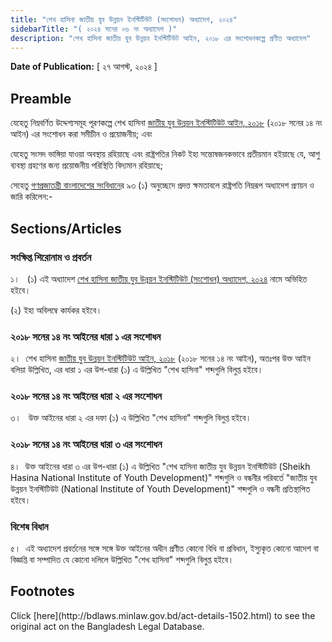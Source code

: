 ```yaml
---
title: "শেখ হাসিনা জাতীয় যুব উন্নয়ন ইনস্টিটিউট (সংশোধন) অধ্যাদেশ, ২০২৪"
sidebarTitle: "( ২০২৪ সনের ০৬ নং অধ্যাদেশ )"
description: "শেখ হাসিনা জাতীয় যুব উন্নয়ন ইনস্টিটিউট আইন, ২০১৮ এর সংশোধনকল্পে প্রণীত অধ্যাদেশ"
---
```


**Date of Publication:** [ ২৭ আগস্ট, ২০২৪ ]

## Preamble

যেহেতু নিম্নবর্ণিত উদ্দেশ্যসমূহ পূরণকল্পে শেখ হাসিনা [জাতীয় যুব উন্নয়ন ইনস্টিটিউট আইন, ২০১৮](/laws/volume-48/act-1234 "জাতীয় যুব উন্নয়ন ইনস্টিটিউট আইন, ২০১৮") (২০১৮ সনের ১৪ নং আইন) এর সংশোধন করা সমীচীন ও প্রয়োজনীয়; এবং

যেহেতু সংসদ ভাঙ্গিয়া যাওয়া অবস্থায় রহিয়াছে এবং রাষ্ট্রপতির নিকট ইহা সন্তোষজনকভাবে প্রতীয়মান হইয়াছে যে, আশু ব্যবস্থা গ্রহণের জন্য প্রয়োজনীয় পরিস্থিতি বিদ্যমান রহিয়াছে;

সেহেতু [গণপ্রজাতন্ত্রী বাংলাদেশের সংবিধান](/act-957.html "গণপ্রজাতন্ত্রী বাংলাদেশের সংবিধান")ের ৯৩ (১) অনুচ্ছেদে প্রদত্ত ক্ষমতাবলে রাষ্ট্রপতি নিম্নরূপ অধ্যাদেশ প্রণয়ন ও জারি করিলেন:-

## Sections/Articles

### সংক্ষিপ্ত শিরোনাম ও প্রবর্তন

১।   (১) এই অধ্যাদেশ [শেখ হাসিনা জাতীয় যুব উন্নয়ন ইনস্টিটিউট (সংশোধন) অধ্যাদেশ, ২০২৪](/laws/volume-55/act-1502 "শেখ হাসিনা জাতীয় যুব উন্নয়ন ইনস্টিটিউট (সংশোধন) অধ্যাদেশ, ২০২৪") নামে অভিহিত হইবে।

(২) ইহা অবিলম্বে কার্যকর হইবে।

### ২০১৮ সনের ১৪ নং আইনের ধারা ১ এর সংশোধন

২।  শেখ হাসিনা [জাতীয় যুব উন্নয়ন ইনস্টিটিউট আইন, ২০১৮](/laws/volume-48/act-1234 "জাতীয় যুব উন্নয়ন ইনস্টিটিউট আইন, ২০১৮") (২০১৮ সনের ১৪ নং আইন), অতঃপর উক্ত আইন বলিয়া উল্লিখিত, এর ধারা ১ এর উপ-ধারা (১) এ উল্লিখিত "শেখ হাসিনা" শব্দগুলি বিলুপ্ত হইবে।

### ২০১৮ সনের ১৪ নং আইনের ধারা ২ এর সংশোধন

৩।   উক্ত আইনের ধারা ২ এর দফা (১) এ উল্লিখিত "শেখ হাসিনা" শব্দগুলি বিলুপ্ত হইবে।

### ২০১৮ সনের ১৪ নং আইনের ধারা ৩ এর সংশোধন

৪।  উক্ত আইনের ধারা ৩ এর উপ-ধারা (১) এ উল্লিখিত "শেখ হাসিনা জাতীয় যুব উন্নয়ন ইনস্টিটিউট (Sheikh Hasina National Institute of Youth Development)" শব্দগুলি ও বন্ধনীর পরিবর্তে "জাতীয় যুব উন্নয়ন ইনস্টিটিউট (National Institute of Youth Development)" শব্দগুলি ও বন্ধনী প্রতিস্থাপিত হইবে।

### বিশেষ বিধান

৫।  এই অধ্যাদেশ প্রবর্তনের সঙ্গে সঙ্গে উক্ত আইনের অধীন প্রণীত কোনো বিধি বা প্রবিধান, ইস্যুকৃত কোনো আদেশ বা বিজ্ঞপ্তি বা সম্পাদিত যে কোনো দলিলে উল্লিখিত "শেখ হাসিনা" শব্দগুলি বিলুপ্ত হইবে।

## Footnotes

<Note>
  Click [here](http://bdlaws.minlaw.gov.bd/act-details-1502.html) to see the original act on the Bangladesh Legal Database.
</Note>
